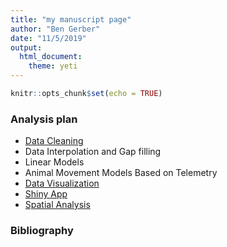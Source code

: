 ```yaml
---
title: "my manuscript page"
author: "Ben Gerber"
date: "11/5/2019"
output: 
  html_document:
    theme: yeti
---
```


```r
knitr::opts_chunk$set(echo = TRUE)
```

### Analysis plan

- [Data Cleaning](data-cleaning.html)
- Data Interpolation and Gap filling
- Linear Models
- Animal Movement Models Based on Telemetry
- [Data Visualization](data_visualization.html)
- [Shiny App](https://gerber.shinyapps.io/bgchem/)
- [Spatial Analysis](spacial_analysis.html)

### Bibliography